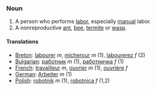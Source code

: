 ===Noun===

#A person who performs [[labor]], especially [[manual]] labor.
#A nonreproductive [[ant]], [[bee]], [[termite]] or [[wasp]].

====Translations====

*[[Breton]]: [[labourer]] ''m'', [[micherour]] ''m'' (1), [[labourerez]] ''f'' (2)
*[[Bulgarian]]: [[работник]] ''m'' (1), [[работничка]] ''f'' (1)
*[[French]]: [[travailleur]] ''m'', [[ouvrier]] ''m'' (1), [[ouvrière]] ''f''
*[[German]]: [[Arbeiter]] ''m'' (1)
*[[Polish]]: [[robotnik]] ''m'' (1), [[robotnica]] ''f'' (1,2)